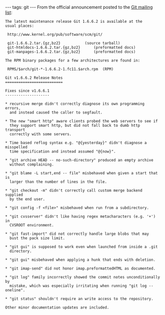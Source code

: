 ---
tags: git
---
From the official announcement posted to the [[Git mailing list]]:

<pre>The latest maintenance release Git 1.6.6.2 is available at the
usual places:

 http://www.kernel.org/pub/software/scm/git/

 git-1.6.6.2.tar.{gz,bz2}			(source tarball)
 git-htmldocs-1.6.6.2.tar.{gz,bz2}		(preformatted docs)
 git-manpages-1.6.6.2.tar.{gz,bz2}		(preformatted docs)

The RPM binary packages for a few architectures are found in:

 RPMS/$arch/git-*-1.6.6.2-1.fc11.$arch.rpm	(RPM)

Git v1.6.6.2 Release Notes
==========================

Fixes since v1.6.6.1
--------------------

* recursive merge didn't correctly diagnose its own programming errors,
  and instead caused the caller to segfault.

* The new "smart http" aware clients probed the web servers to see if
  they support smart http, but did not fall back to dumb http transport
  correctly with some servers.

* Time based reflog syntax e.g. "@{yesterday}" didn't diagnose a misspelled
  time specification and instead assumed "@{now}".

* "git archive HEAD -- no-such-directory" produced an empty archive
  without complaining.

* "git blame -L start,end -- file" misbehaved when given a start that is
  larger than the number of lines in the file.

* "git checkout -m" didn't correctly call custom merge backend supplied
  by the end user.

* "git config -f <file>" misbehaved when run from a subdirectory.

* "git cvsserver" didn't like having regex metacharacters (e.g. '+') in
  CVSROOT environment.

* "git fast-import" did not correctly handle large blobs that may
  bust the pack size limit.

* "git gui" is supposed to work even when launched from inside a .git
  directory.

* "git gui" misbehaved when applying a hunk that ends with deletion.

* "git imap-send" did not honor imap.preformattedHTML as documented.

* "git log" family incorrectly showed the commit notes unconditionally by
  mistake, which was especially irritating when running "git log --oneline".

* "git status" shouldn't require an write access to the repository.

Other minor documentation updates are included.</pre>
